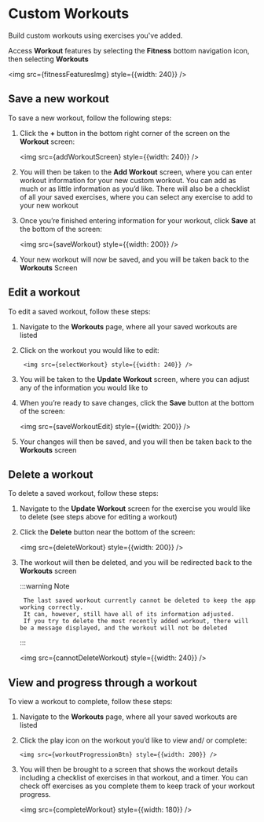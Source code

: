 
# Custom Workouts

Build custom workouts using exercises you've added.

Access **Workout** features by selecting the **Fitness** bottom navigation icon, then selecting **Workouts**

   <img src={fitnessFeaturesImg} style={{width: 240}} />

## Save a new workout
To save a new workout, follow the following steps: 

1. Click the **+** button in the bottom right corner of the screen on the **Workout** screen: 
 
    <img src={addWorkoutScreen} style={{width: 240}} />

2. You will then be taken to the **Add Workout** screen, where you can enter workout information for your new custom workout. 
    You can add as much or as little information as you’d like. 
    There will also be a checklist of all your saved exercises, where you can select any exercise to add to your new workout  
3. Once you’re finished entering information for your workout, click **Save** at the bottom of the screen: 

    <img src={saveWorkout} style={{width: 200}} />

4. Your new workout will now be saved, and you will be taken back to the **Workouts** Screen

## Edit a workout
To edit a saved workout, follow these steps: 

1. Navigate to the **Workouts** page, where all your saved workouts are listed 
2. Click on the workout you would like to edit:
 
        <img src={selectWorkout} style={{width: 240}} />

3. You will be taken to the **Update Workout** screen, where you can adjust any of the information you would like to
4. When you’re ready to save changes, click the **Save** button at the bottom of the screen: 
 
   <img src={saveWorkoutEdit} style={{width: 200}} /> 

5. Your changes will then be saved, and you will then be taken back to the **Workouts** screen

## Delete a workout
To delete a saved workout, follow these steps: 

1. Navigate to the **Update Workout** screen for the exercise you would like to delete (see steps above for editing a workout) 
2. Click the **Delete** button near the bottom of the screen: 
 
   <img src={deleteWorkout} style={{width: 200}} /> 
    
3. The workout will then be deleted, and you will be redirected back to the **Workouts** screen

    :::warning Note  

        The last saved workout currently cannot be deleted to keep the app working correctly. 
        It can, however, still have all of its information adjusted. 
        If you try to delete the most recently added workout, there will be a message displayed, and the workout will not be deleted

    :::

   <img src={cannotDeleteWorkout} style={{width: 240}} /> 

## View and progress through a workout
To view a workout to complete, follow these steps: 

1. Navigate to the **Workouts** page, where all your saved workouts are listed 
2. Click the play icon on the workout you’d like to view and/ or complete: 

       <img src={workoutProgressionBtn} style={{width: 200}} />  
 
3. You will then be brought to a screen that shows the workout details including a checklist of exercises in that workout, and a timer. 
    You can check off exercises as you complete them to keep track of your workout progress. 
    
    <img src={completeWorkout} style={{width: 180}} />  
